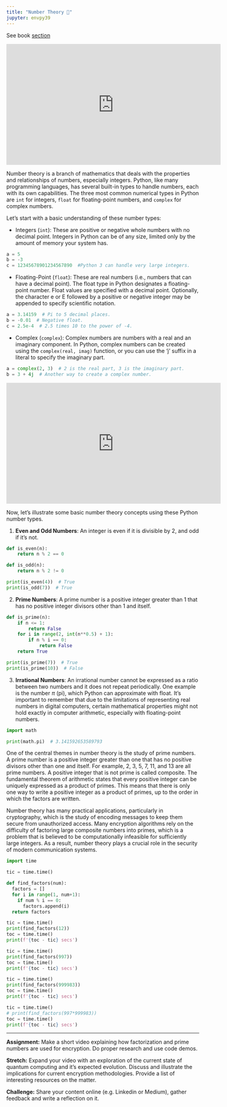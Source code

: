 ```yaml
---
title: "Number Theory 🤔"
jupyter: envpy39
---
```


See book [section](https://learning.oreilly.com/library/view/essential-math-for/9781098102920/ch01.html#idm45252818933376){target="_blank"}

<iframe width="560" height="315" src="https://www.youtube.com/embed/-QHff5pRdM8" title="YouTube video player" frameborder="0" allow="accelerometer; autoplay; clipboard-write; encrypted-media; gyroscope; picture-in-picture; web-share" allowfullscreen>

</iframe>

Number theory is a branch of mathematics that deals with the properties and relationships of numbers, especially integers. Python, like many programming languages, has several built-in types to handle numbers, each with its own capabilities. The three most common numerical types in Python are `int` for integers, `float` for floating-point numbers, and `complex` for complex numbers.

Let's start with a basic understanding of these number types:

-   Integers (`int`): These are positive or negative whole numbers with no decimal point. Integers in Python can be of any size, limited only by the amount of memory your system has.

```python
a = 5
b = -3
c = 12345678901234567890  #Python 3 can handle very large integers.
```

-   Floating-Point (`float`): These are real numbers (i.e., numbers that can have a decimal point). The float type in Python designates a floating-point number. Float values are specified with a decimal point. Optionally, the character e or E followed by a positive or negative integer may be appended to specify scientific notation.

```python
a = 3.14159  # Pi to 5 decimal places.
b = -0.01  # Negative float.
c = 2.5e-4  # 2.5 times 10 to the power of -4.
```

-   Complex (`complex`): Complex numbers are numbers with a real and an imaginary component. In Python, complex numbers can be created using the `complex(real, imag)` function, or you can use the 'j' suffix in a literal to specify the imaginary part.

```python
a = complex(2, 3)  # 2 is the real part, 3 is the imaginary part.
b = 3 + 4j  # Another way to create a complex number.
```

<iframe width="560" height="315" src="https://www.youtube.com/embed/muBmJWOdoOA" title="YouTube video player" frameborder="0" allow="accelerometer; autoplay; clipboard-write; encrypted-media; gyroscope; picture-in-picture; web-share" allowfullscreen>

</iframe>

Now, let's illustrate some basic number theory concepts using these Python number types.

1.  **Even and Odd Numbers**: An integer is even if it is divisible by 2, and odd if it's not.

```python
def is_even(n):
    return n % 2 == 0

def is_odd(n):
    return n % 2 != 0

print(is_even(4))  # True
print(is_odd(7))  # True
```

2.  **Prime Numbers**: A prime number is a positive integer greater than 1 that has no positive integer divisors other than 1 and itself.

```python
def is_prime(n):
    if n <= 1:
        return False
    for i in range(2, int(n**0.5) + 1):
        if n % i == 0:
            return False
    return True

print(is_prime(7))  # True
print(is_prime(10))  # False
```

3.  **Irrational Numbers**: An irrational number cannot be expressed as a ratio between two numbers and it does not repeat periodically. One example is the number $\pi$ (pi), which Python can approximate with float. It's important to remember that due to the limitations of representing real numbers in digital computers, certain mathematical properties might not hold exactly in computer arithmetic, especially with floating-point numbers.

```python
import math

print(math.pi)  # 3.141592653589793
```

One of the central themes in number theory is the study of prime numbers. A prime number is a positive integer greater than one that has no positive divisors other than one and itself. For example, 2, 3, 5, 7, 11, and 13 are all prime numbers. A positive integer that is not prime is called composite. The fundamental theorem of arithmetic states that every positive integer can be uniquely expressed as a product of primes. This means that there is only one way to write a positive integer as a product of primes, up to the order in which the factors are written.

Number theory has many practical applications, particularly in cryptography, which is the study of encoding messages to keep them secure from unauthorized access. Many encryption algorithms rely on the difficulty of factoring large composite numbers into primes, which is a problem that is believed to be computationally infeasible for sufficiently large integers. As a result, number theory plays a crucial role in the security of modern communication systems.

```python
import time

tic = time.time()

def find_factors(num): 
  factors = []
  for i in range(1, num+1):
    if num % i == 0:
      factors.append(i) 
  return factors

tic = time.time()
print(find_factors(12)) 
toc = time.time()
print(f'{toc - tic} secs')

tic = time.time()
print(find_factors(997)) 
toc = time.time()
print(f'{toc - tic} secs')

tic = time.time()
print(find_factors(999983)) 
toc = time.time()
print(f'{toc - tic} secs')

tic = time.time()
# print(find_factors(997*999983)) 
toc = time.time()
print(f'{toc - tic} secs')
```

------------------------------------------------------------------------

**Assignment:** Make a short video explaining how factorization and prime numbers are used for encryption. Do proper research and use code demos.

**Stretch:** Expand your video with an exploration of the current state of quantum computing and it's expected evolution. Discuss and illustrate the implications for current encryption methodologies. Provide a list of interesting resources on the matter.

**Challenge:** Share your content online (e.g. Linkedin or Medium), gather feedback and write a reflection on it.
